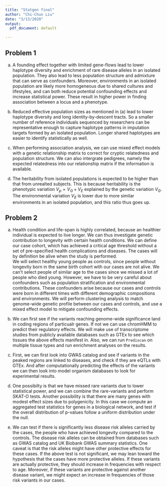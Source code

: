 ```yaml
---
title: "Statgen final"
author: "Chi-Chun Liu"
date: "3/13/2020"
output:
  pdf_document: default

---
```


## Problem 1
a. 
A founding effect together with limited gene-flows lead to lower haplotype diversity and enrichment of rare disease alleles in an isolated population. They also lead to less population structure and admixture that can serve as confounders. Moreover, environments in an isolated population are likely more homogeneous due to shared cultures and lifestyles, and can both reduce potential confounding effects and increase statistical power. These result in higher power in finding association between a locus and a phenotype.

b. 
Reduced effective population sizes as mentioned in (a) lead to lower haplotype diversity and long identity-by-descent tracts. So a smaller number of reference individuals sequenced by researchers can be representative enough to capture haplotype patterns in imputation targets formed by an isolated population. Longer shared haplotypes are easier to identify statistically as well.

c. 
When performing association analysis, we can use mixed effect models with a genetic relationship matrix to correct for cryptic relatedness and population structure. We can also intergrate pedigrees, namely the expected relatedness into our relationship matrix if the information is available.


d. 
The heritability from isolated populations is expected to be higher than that from unrealted subjects. This is because heritability is the phenotypic variation $V_p = V_G + V_E$ explained by the genetic variation $V_G$. The environmental variation $V_E$ is lower due to more similar environments in an isolated population, and this ratio thus goes up.



## Problem 2
a. 
Health condition and life-span is highly correlated, because an healthier individual is expected to live longer. We can thus investigate genetic contribution to longevity with certain health conditions. We can define our case cohort, which has achieved a critical age threshold without a set of pre-specified health complications and diseases. The cases will by definition be alive when the study is performed.  
We will select healthy young people as controls, since people without longevity born in the same birth cohort with our cases are not alive. We can't select people of similar age to the cases since we missed a lot of people who died young. However, we have to be very careful about confounders such as population stratification and environmental contributions. These confounders arise because our cases and controls were born in different times with different demographic compositions and environments. We will perform clustering analysis to match genome-wide genetic profile between our cases and controls, and use a mixed effect model to mitigate confounding effects.

b. 
We can first see if the variants reaching genome-wide significance land in coding regions of particualr genes. If not we can use chromHMM to predict their regulatory effects. We will make use of transcriptome studies from publicly available databases such as GTEx to see which tissues the above effects manifest in. Also, we can run `Predixcan` on multiple tissue types and run enrichment analyses on the results.

c. 
First, we can first look into GWAS catalog and see if variants in the peaked regions are linked to diseases, and check if they are eQTLs with GTEx. And after computationally predicting the effects of the variants we can then look into model organism databases to look for experimental results.


d. 
One possibilty is that we have missed rare variants due to lower statistical power, and we can combine the rare-variants and perform SKAT-O tests. Another possibility is that there are many genes with modest effect sizes due to polygenicity. In this case we compute an aggregated test statistics for genes in a biological network, and test if the overall distribution of p-values follow a uniform distribution under the null.


e. 
We can test if there is significantly less disease risk alleles carried by the cases, the people who have achieved longevity compared to the controls. The disease risk alleles can be obtained from databases such as GWAS catalog and UK Biobank GWAS summary statistics. One caveat is that the risk alleles might have other protective effects for these cases. If the above test is not significant, we may lean toward the hypothesis that the cases have more protective alleles. If these variants are actually protective, they should increase in frequencies with respect to age. Moreover, if these variants are protective against another disease variant, we might expect an increase in frequencies of those risk variants in our cases.





